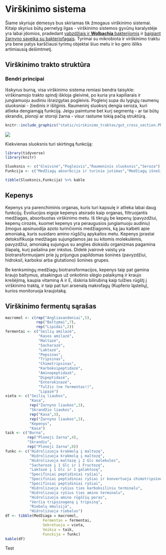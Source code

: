 # Virškinimo sistema

Šiame skyriuje dėmesys bus skiriamas tik žmogaus virškinimo sistemai. Kitaip skyrius būtų pernelyg ilgas - virškinimo sistemos gyvūnų karalystėje yra labai įdomios, pradedant [vabzdžiais ir **Wolbachia** bakterijomis](https://www.ncbi.nlm.nih.gov/pmc/articles/PMC3873267/) ir [baigiant žarnyno sąveika su bakteriofagais](https://www.ncbi.nlm.nih.gov/pmc/articles/PMC5553654/). Tyrimai su mikrobiota ir virškinimo traktu yra bene patys karščiausi tyrimų objektai šiuo metu ir ko gero išliks artimiausią dešimtmetį.

## Virškinimo trakto struktūra

### Bendri principai

Išskyrus burną, visa virškinimo sistema remiasi bendra taisykle: virškinamojo trakto spindį iškloja gleivinė, po kuria yra kapiliarais ir jungiamuoju audiniu išraizgytas pogleivis. Pogleivį supa du lygiųjų raumenų sluoksniai - žiedinis ir išilginis. Raumeninį sluoksnį dengia seroza, kuri atlieka dengiamąją funkciją. Jeigu paimtume bet kurį segmentą - ar tai būtų skrandis, plonoji ar storoji žarna - visur rastume tokią pačią struktūrą.


```r

knitr::include_graphics("static/virskinimo_traktas/gut_cross_section.PNG")

```


![](/static/virskinimo_traktas/gut_cross_section.png)

Kiekvienas sluoksnis turi skirtingą funkciją:

```r

library(tidyverse)
library(knitr)

Sluoksnis <- c("Gleivinė","Pogleivis","Raumeninis sluoksnis","Seroza")
Funkcija <- c("Medžiagų absorbcija ir turinio jutimas","Medžiagų išnešiojimas į kraujotaką","Turinio spindyje maišymas ir stumimas pirmyn","Žarnyno dengimas nuo likusių organų")

tibble(Sluoksnis,Funkcija) %>% kable


```



## Kepenys

Kepenys yra parenchiminis organas, kuris turi kapsulę ir atlieka labai daug funkcijų. Evoliucijos eigoje kepenys atsirado kaip organas, filtruojantis medžiagas, absorbuotas virškinimo metu. Iš tikrųjų be kepenų (pavyzdžiui, kepenų cirozės, kuomet kepenys yra peraugusios jungiamuoju audiniu) žmogus apsinuodija azoto turinčiomis medžiagomis, ką jau kalbėti apie amoniaką, kuris susidaro amino rūgščių apykaitos metu. Kepenys įprastai detoksifikuoja medžiagas sujungdamos jas su kitomis molekulėmis, pavyzdžiui, amoniaką sujungus su anglies dioksidu organizmas pagamina šlapalą, kurį pašalina per inkstus. Didelė įvairovė vaistų yra biotransformuojami prie jų prijungus papildomas šonines (pavyzdžiui, hidroksil, karboksi arba glutationo) šonines grupes.

Be kenksmingų medžiagų biotransformacijos, kepenys taip pat gamina kraujo baltymus, atsakingus už onkotinio slėgio palaikymą ir kraujo krešėjimą, kaupia vitaminą A ir E, išskiria bilirubiną kaip tulžies rūgštį į virškinimo traktą, ir taip pat turi arsenalą makrofagų (Kupferio ląstelių), kurios monitoruoja kraujotaką.

## Virškinimo fermentų sąrašas

```r

macromol <- c(rep("Angliavandeniai",5),
              rep("Baltymai",7),
              rep("Lipidai",2)) 
fermentai <- c("Seilių amilazė",
               "Kasos amilazė",
               "Maltazė",
               "Sacharazė",
               "Laktazė",
               "Pepsinas",
               "Tripsinas",
               "Chimotripsinas",
               "Karboksipeptidazė",
               "Aminopeptidazė",
               "Dipeptidazė",
               "Enterokinazė",
               "Tulžis (ne fermentas!)",
               "Lipazė")
vieta <- c("Seilių liaukos",
           "Kasa",
           rep("Žarnyno liaukos",3),
           "Skrandžio liaukos",
           rep("Kasa",3),
           rep("Žarnyno liaukos",3),
           "Kepenys",
           "Kasa")
taik <- c("Burna",
          rep("Plonoji žarna",4),
          "Skrandis",
          rep("Plonoji žarna",8))
funkc <- c("Hidrolizuoja krakmolą į maltozę",
           "Hidrolizuoja krakmolą į maltozę",
           "Hidrolizuoja maltozę į 2 Glc molekules",
           "Sacharozė į 1 Glc ir 1 Fructozę",
           "Laktozė į 1 Glc ir 1 galaktozę",
           "Specifiniai peptidiniai ryšiai",
           "Specifiniai peptidiniai ryšiai ir konvertuoja chimotripsinogeną į chimotripsiną",
           "Specifiniai peptidiniai ryšiai",
           "Hidrolizuoja ryšius ties karboksiliniu terminalu",
           "Hidrolizuoja ryšius ties amino terminalu",
           "Hidrolizuoja amino rūgščių poras",
           "Verčia tripsinogeną į tripsiną",
           "Riebalų emulsija",
           "Hidrolizuoja riebalus")
df <- tibble(Medžiaga = macromol,
                 Fermentas = fermentai,
                 Sekretuoja = vieta,
                 Veikia = taik,
                 Funckija = funkc)
kable(df)

```

Test

